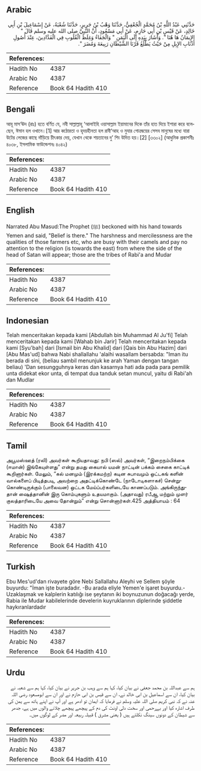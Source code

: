 ## Arabic


<div dir="rtl" lang="ar" style={{fontSize:'larger',backgroundColor:'#f8f9fa',padding:20}}>
حَدَّثَنِي عَبْدُ اللَّهِ بْنُ مُحَمَّدٍ الْجُعْفِيُّ، حَدَّثَنَا وَهْبُ بْنُ جَرِيرٍ، حَدَّثَنَا شُعْبَةُ، عَنْ إِسْمَاعِيلَ بْنِ أَبِي خَالِدٍ، عَنْ قَيْسِ بْنِ أَبِي حَازِمٍ، عَنْ أَبِي مَسْعُودٍ، أَنَّ النَّبِيَّ صلى الله عليه وسلم قَالَ ‏"‏ الإِيمَانُ هَا هُنَا ‏"‏‏.‏ وَأَشَارَ بِيَدِهِ إِلَى الْيَمَنِ ‏"‏ وَالْجَفَاءُ وَغِلَظُ الْقُلُوبِ فِي الْفَدَّادِينَ، عِنْدَ أُصُولِ أَذْنَابِ الإِبِلِ مِنْ حَيْثُ يَطْلُعُ قَرْنَا الشَّيْطَانِ رَبِيعَةَ وَمُضَرَ ‏"‏‏.‏
</div>
<div style={{backgroundColor:'#f8f9fa',padding:20, marginBottom: 10}}><table> <thead> <tr> <th>References:</th> <th></th> </tr> </thead> <tbody><tr><td>Hadith No</td><td>4387</td></tr><tr><td>Arabic No</td><td>4387</td></tr><tr><td>Reference</td><td>Book 64 Hadith 410</td></tr></tbody></table></div>

## Bengali


<div dir="ltr" lang="bn" style={{fontSize:'larger',backgroundColor:'#f8f9fa',padding:20}}>
আবূ মাস‘ঊদ (রাঃ) হতে বর্ণিত যে, নবী সাল্লাল্লাহু ‘আলাইহি ওয়াসাল্লাম ইয়ামানের দিকে তাঁর হাত দিয়ে ইশারা করে বলেছেন, ঈমান হল ওখানে।[1] আর কঠোরতা ও হৃদয়হীনতা হল রাবী‘আহ ও মুযার গোত্রদ্বয়ের সেসব মানুষের মধ্যে যারা উটের লেজের কাছে দাঁড়িয়ে চীৎকার দেয়, যেখান থেকে শয়তানের দু’ শিং উদিত হয়।[2] [৩৩০২] (আধুনিক প্রকাশনীঃ ৪০৩৮, ইসলামিক ফাউন্ডেশনঃ ৪০৪২)
</div>
<div style={{backgroundColor:'#f8f9fa',padding:20, marginBottom: 10}}><table> <thead> <tr> <th>References:</th> <th></th> </tr> </thead> <tbody><tr><td>Hadith No</td><td>4387</td></tr><tr><td>Arabic No</td><td>4387</td></tr><tr><td>Reference</td><td>Book 64 Hadith 410</td></tr></tbody></table></div>

## English


<div dir="ltr" lang="en" style={{fontSize:'larger',backgroundColor:'#f8f9fa',padding:20}}>
Narrated Abu Masud:The Prophet (ﷺ) beckoned with his hand towards Yemen and said, "Belief is there." The harshness and mercilessness are the qualities of those farmers etc, who are busy with their camels and pay no attention to the religion (is towards the east) from where the side of the head of Satan will appear; those are the tribes of Rabi'a and Mudar
</div>
<div style={{backgroundColor:'#f8f9fa',padding:20, marginBottom: 10}}><table> <thead> <tr> <th>References:</th> <th></th> </tr> </thead> <tbody><tr><td>Hadith No</td><td>4387</td></tr><tr><td>Arabic No</td><td>4387</td></tr><tr><td>Reference</td><td>Book 64 Hadith 410</td></tr></tbody></table></div>

## Indonesian


<div dir="ltr" lang="id" style={{fontSize:'larger',backgroundColor:'#f8f9fa',padding:20}}>
Telah menceritakan kepada kami [Abdullah bin Muhammad Al Ju'fi] Telah menceritakan kepada kami [Wahab bin Jarir] Telah menceritakan kepada kami [Syu'bah] dari [Ismail bin Abu Khalid] dari [Qais bin Abu Hazim] dari [Abu Mas'ud] bahwa Nabi shallallahu 'alaihi wasallam bersabda: "Iman itu berada di sini, (beliau sambil menunjuk ke arah Yaman dengan tangan beliau) 'Dan sesungguhnya keras dan kasarnya hati ada pada para pemilik unta didekat ekor unta, di tempat dua tanduk setan muncul, yaitu di Rabi'ah dan Mudlar
</div>
<div style={{backgroundColor:'#f8f9fa',padding:20, marginBottom: 10}}><table> <thead> <tr> <th>References:</th> <th></th> </tr> </thead> <tbody><tr><td>Hadith No</td><td>4387</td></tr><tr><td>Arabic No</td><td>4387</td></tr><tr><td>Reference</td><td>Book 64 Hadith 410</td></tr></tbody></table></div>

## Tamil


<div dir="ltr" lang="ta" style={{fontSize:'larger',backgroundColor:'#f8f9fa',padding:20}}>
அபூமஸ்ஊத் (ரலி) அவர்கள் கூறியதாவது: நபி (ஸல்) அவர்கள், “இறைநம்பிக்கை (ஈமான்) இங்கேயுள்ளது” என்று தமது கையால் யமன் நாட்டின் பக்கம் சைகை காட்டிக் கூறினார்கள். மேலும், “கல் மனமும் (இரக்கமற்ற) கடின சுபாவமும் ஒட்டகங் களின் வால்களைப் பிடித்தபடி, அவற்றை அதட்டிக்கொண்டே (நாடோடிகளாகச்) சென்றுகொண்டிருக்கும் (பாலைவன) ஒட்டக மேய்ப்பர்களிடையே காணப்படும். அங்கிருந்துதான் ஷைத்தானின் இரு கொம்புகளும் உதயமாகும். (அதாவது) ரபீஆ மற்றும் முளர் குலத்தாரிடையே அவை தோன்றும்” என்று சொன்னார்கள்.425 அத்தியாயம் : 64
</div>
<div style={{backgroundColor:'#f8f9fa',padding:20, marginBottom: 10}}><table> <thead> <tr> <th>References:</th> <th></th> </tr> </thead> <tbody><tr><td>Hadith No</td><td>4387</td></tr><tr><td>Arabic No</td><td>4387</td></tr><tr><td>Reference</td><td>Book 64 Hadith 410</td></tr></tbody></table></div>

## Turkish


<div dir="ltr" lang="tr" style={{fontSize:'larger',backgroundColor:'#f8f9fa',padding:20}}>
Ebu Mes'ud'dan rivayete göre Nebi Sallallahu Aleyhi ve Sellem şöyle buyurdu: "İman işte buradadır. -Bu arada eliyle Yemen'e işaret buyurdu.- Uzaklaşmak ve kalplerin katılığı ise şeytanın iki boynuzunun doğacağı yerde, Rabia ile Mudar kabilelerinde develerin kuyruklarının diplerinde şiddetle haykıranlardadır
</div>
<div style={{backgroundColor:'#f8f9fa',padding:20, marginBottom: 10}}><table> <thead> <tr> <th>References:</th> <th></th> </tr> </thead> <tbody><tr><td>Hadith No</td><td>4387</td></tr><tr><td>Arabic No</td><td>4387</td></tr><tr><td>Reference</td><td>Book 64 Hadith 410</td></tr></tbody></table></div>

## Urdu


<div dir="rtl" lang="ur" style={{fontSize:'larger',backgroundColor:'#f8f9fa',padding:20}}>
ہم سے عبداللہ بن محمد جعفی نے بیان کیا، کہا ہم سے وہب بن جریر نے بیان کیا، کہا ہم سے شعبہ نے بیان کیا، ان سے اسماعیل بن ابی خالد نے، ان سے قیس بن ابی حازم نے اور ان سے ابومسعود رضی اللہ عنہ نے کہ نبی کریم صلی اللہ علیہ وسلم نے فرمایا کہ ایمان تو ادھر ہے اور آپ نے اپنے ہاتھ سے یمن کی طرف اشارہ کیا اور بےرحمی اور سخت دلی اونٹ کی دم کے پیچھے پیچھے چلانے والوں میں ہے، جدھر سے شیطان کے دونوں سینگ نکلتے ہیں ( یعنی مشرق ) قبیلہ ربیعہ اور مضر کے لوگوں میں۔
</div>
<div style={{backgroundColor:'#f8f9fa',padding:20, marginBottom: 10}}><table> <thead> <tr> <th>References:</th> <th></th> </tr> </thead> <tbody><tr><td>Hadith No</td><td>4387</td></tr><tr><td>Arabic No</td><td>4387</td></tr><tr><td>Reference</td><td>Book 64 Hadith 410</td></tr></tbody></table></div>